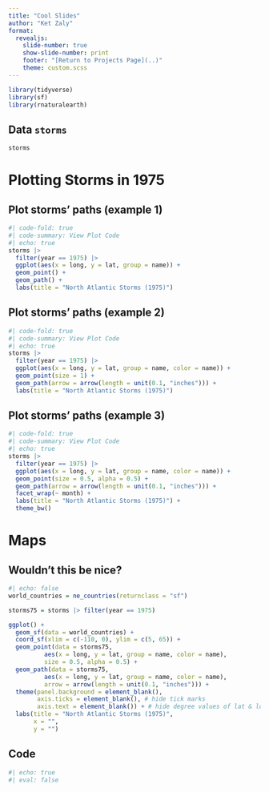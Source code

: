 ```yaml
---
title: "Cool Slides"
author: "Ket Zaly"
format: 
  revealjs:
    slide-number: true
    show-slide-number: print
    footer: "[Return to Projects Page](..)"
    theme: custom.scss
---
```



```r
library(tidyverse)
library(sf)
library(rnaturalearth)
```


## Data `storms`

```r
storms
```


# Plotting Storms in 1975


## Plot storms' paths (example 1)

```r
#| code-fold: true
#| code-summary: View Plot Code
#| echo: true
storms |>
  filter(year == 1975) |>
  ggplot(aes(x = long, y = lat, group = name)) +
  geom_point() +
  geom_path() + 
  labs(title = "North Atlantic Storms (1975)")
```


## Plot storms' paths (example 2)

```r
#| code-fold: true
#| code-summary: View Plot Code
#| echo: true
storms |>
  filter(year == 1975) |>
  ggplot(aes(x = long, y = lat, group = name, color = name)) +
  geom_point(size = 1) +
  geom_path(arrow = arrow(length = unit(0.1, "inches"))) + 
  labs(title = "North Atlantic Storms (1975)")
```


## Plot storms' paths (example 3)

```r
#| code-fold: true
#| code-summary: View Plot Code
#| echo: true
storms |>
  filter(year == 1975) |>
  ggplot(aes(x = long, y = lat, group = name, color = name)) +
  geom_point(size = 0.5, alpha = 0.5) +
  geom_path(arrow = arrow(length = unit(0.1, "inches"))) + 
  facet_wrap(~ month) +
  labs(title = "North Atlantic Storms (1975)") +
  theme_bw()
```


# Maps


## Wouldn't this be nice?

```r
#| echo: false
world_countries = ne_countries(returnclass = "sf")

storms75 = storms |> filter(year == 1975)

ggplot() +
  geom_sf(data = world_countries) +
  coord_sf(xlim = c(-110, 0), ylim = c(5, 65)) +
  geom_point(data = storms75, 
          aes(x = long, y = lat, group = name, color = name),
          size = 0.5, alpha = 0.5) +
  geom_path(data = storms75, 
          aes(x = long, y = lat, group = name, color = name),
          arrow = arrow(length = unit(0.1, "inches"))) + 
  theme(panel.background = element_blank(),
        axis.ticks = element_blank(), # hide tick marks
        axis.text = element_blank()) + # hide degree values of lat & lon
  labs(title = "North Atlantic Storms (1975)",
       x = "", 
       y = "")
```


## Code

```r
#| echo: true
#| eval: false
```


